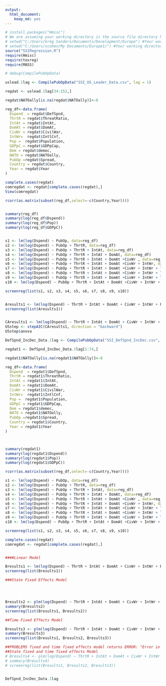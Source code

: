 ```yaml
---
output:
  html_document:
    keep_md: yes
--- 
```


```r

# install.packages("Hmisc")
# We are assuming your working directory is the source file directory https://groups.google.com/forum/?fromgroups=#!topic/knitr/knM0VWoexT0
# setwd("C:/Users/Greg Sanders/Documents/Development/Europe") #Your working directory here!
# setwd("C:/Users/scohen/My Documents/Europe1/") #Your working directory here!
source("SSIRegression.R")
require(Hmisc)
require(texreg)
require(MASS)

# debug(CompilePubOpData)
```


```r

uslead.1lag <- CompilePubOpData("SSI_US_Leader_Data.csv", lag = 1)

regdat <- uslead.1lag[34:152,]

regdat$NATOally[is.na(regdat$NATOally)]<-0

reg_df<-data.frame(
  Dspend  = regdat$DefSpnd,
  ThrtR = regdat$ThreatRatio,
  IntAt = regdat$IntAt,
  DomAt = regdat$DomAt,
  CivWr = regdat$CivilWar,
  IntWr=  regdat$IntlCnf,
  Pop =  regdat$Population,
  GDPpC = regdat$GDPpCap,
  Dem = regdat$democ,
  NATO = regdat$NATOally,
  PubOp =regdat$Spread,
  Country = regdat$Country,
  Year = regdat$Year
)

complete.cases(regdat)
comregdat <- regdat[complete.cases(regdat),]
View(comregdat)

```

```r

rcorr(as.matrix(subset(reg_df,select=-c(Country,Year))))


summary(reg_df)
summary(log(reg_df$Dspend))
summary(log(reg_df$Pop))
summary(log(reg_df$GDPpC))


s1 <- lm(log(Dspend) ~ PubOp, data=reg_df)
s2 <- lm(log(Dspend) ~ PubOp + ThrtR, data=reg_df)
s3 <- lm(log(Dspend) ~ PubOp + ThrtR + IntAt, data=reg_df)
s4 <- lm(log(Dspend) ~ PubOp + ThrtR + IntAt + DomAt, data=reg_df)
s5 <- lm(log(Dspend) ~ PubOp + ThrtR + IntAt + DomAt +CivWr , data=reg_df)
s6 <- lm(log(Dspend) ~ PubOp + ThrtR + IntAt + DomAt +CivWr + IntWr, data=reg_df)
s7 <- lm(log(Dspend) ~ PubOp + ThrtR + IntAt + DomAt +CivWr + IntWr + log(Pop), data=reg_df)
s8 <- lm(log(Dspend) ~ PubOp + ThrtR + IntAt + DomAt +CivWr + IntWr + log(Pop) + log(GDPpC), data=reg_df)
s9 <- lm(log(Dspend) ~ PubOp + ThrtR + IntAt + DomAt +CivWr + IntWr + log(Pop) + log(GDPpC) +Dem , data=reg_df)
s10 <- lm(log(Dspend) ~ PubOp + ThrtR + IntAt + DomAt +CivWr + IntWr + log(Pop) + log(GDPpC) +Dem +NATO , data=reg_df)

screenreg(list(s1, s2, s3, s4, s5, s6, s7, s8, s9, s10))


Aresults1 <- lm(log(Dspend) ~ ThrtR + IntAt + DomAt + CivWr + IntWr + Pop + log(GDPpC) + Dem + NATO + PubOp, data = reg_df)
screenreg(list(Aresults1))


CAresults1 <- lm(log(Dspend) ~ ThrtR + IntAt + DomAt + CivWr + IntWr + Pop + log(GDPpC) + Dem + NATO + PubOp, data = reg_df[complete.cases(reg_df),])
USstep <- stepAIC(CAresults1, direction = "backward")
USstep$anova


```




```r
DefSpnd_IncDec_Data.1lag <- CompilePubOpData("SSI_DefSpnd_IncDec.csv", lag = 1)

regdat1 <- DefSpnd_IncDec_Data.1lag[1:74,]

regdat1$NATOally[is.na(regdat1$NATOally)]<-0

reg_df<-data.frame(
  Dspend  = regdat1$DefSpnd,
  ThrtR = regdat1$ThreatRatio,
  IntAt = regdat1$IntAt,
  DomAt = regdat1$DomAt,
  CivWr = regdat1$CivilWar,
  IntWr=  regdat1$IntlCnf,
  Pop =  regdat1$Population,
  GDPpC = regdat1$GDPpCap,
  Dem = regdat1$democ,
  NATO = regdat1$NATOally,
  PubOp =regdat1$Spread,
  Country = regdat1$Country,
  Year = regdat1$Year
)



summary(regdat1)
summary(log(regdat1$Dspend))
summary(log(regdat1$Pop))
summary(log(regdat1$GDPpC))

```





```r

rcorr(as.matrix(subset(reg_df,select=-c(Country,Year))))

s1 <- lm(log(Dspend) ~ PubOp, data=reg_df)
s2 <- lm(log(Dspend) ~ PubOp + ThrtR, data=reg_df)
s3 <- lm(log(Dspend) ~ PubOp + ThrtR + IntAt, data=reg_df)
s4 <- lm(log(Dspend) ~ PubOp + ThrtR + IntAt + DomAt, data=reg_df)
s5 <- lm(log(Dspend) ~ PubOp + ThrtR + IntAt + DomAt +CivWr , data=reg_df)
s6 <- lm(log(Dspend) ~ PubOp + ThrtR + IntAt + DomAt +CivWr + IntWr, data=reg_df)
s7 <- lm(log(Dspend) ~ PubOp + ThrtR + IntAt + DomAt +CivWr + IntWr + log(Pop), data=reg_df)
s8 <- lm(log(Dspend) ~ PubOp + ThrtR + IntAt + DomAt +CivWr + IntWr + log(Pop) + log(GDPpC), data=reg_df)
s9 <- lm(log(Dspend) ~ PubOp + ThrtR + IntAt + DomAt +CivWr + IntWr + log(Pop) + log(GDPpC) +Dem , data=reg_df)
s10 <- lm(log(Dspend) ~ PubOp + ThrtR + IntAt + DomAt +CivWr + IntWr + log(Pop) + log(GDPpC) +Dem +NATO , data=reg_df)

screenreg(list(s1, s2, s3, s4, s5, s6, s7, s8, s9, s10))

complete.cases(regdat)
comregdat <- regdat[complete.cases(regdat),]


####Linear Model

Bresults1 <- lm(log(Dspend) ~ ThrtR + IntAt + DomAt + CivWr + IntWr + Pop + log(GDPpC) + Dem + NATO + PubOp, regdat1)
screenreg(list(Bresults1))

###State Fixed Effects Model




Bresults2 <- plm(log(Dspend) ~ ThrtR + IntAt + DomAt + CivWr + IntWr + Pop + log(GDPpC) + Dem + NATO + PubOp, data=regdat1, index=c("Country", "Year"), model="within")
summary(Bresults2)
screenreg(list(Bresults1, Bresults2))

##Time Fixed Effects Model

Bresults3 <- plm(log(Dspend) ~ ThrtR + IntAt + DomAt + CivWr + IntWr + Pop + log(GDPpC) + Dem + NATO + PubOp, data=reg_df, index=c("Country", "Year"), effect="time")
summary(Bresults3)  
screenreg(list(Bresults1, Bresults2, Bresults3))

##PROBLEMS fixed and time fixed effects model returns ERROR: "Error in crossprod(t(X), beta) : non-conformable arguments"
##State fixed and time fixed effects Model
# Bresults4 <- plm(log(Dspend) ~ ThrtR + IntAt + DomAt + CivWr + IntWr + Pop + GDPpC + Dem + NATO + PubOp, data=reg_df[complete.cases(reg_df),], index=c("Country", "Year"), effect="twoways", model="within")
# summary(Bresults4)
# screenreg(list(Bresults1, Bresults2, Bresults3))


DefSpnd_IncDec_Data.1lag
```